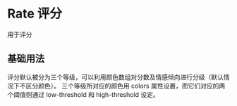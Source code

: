 # Rate 评分


用于评分

## 基础用法

评分默认被分为三个等级，可以利用颜色数组对分数及情感倾向进行分级（默认情况下不区分颜色）。 三个等级所对应的颜色用 colors 属性设置，而它们对应的两个阈值则通过 low-threshold 和 high-threshold 设定。

<CodeBlock name="RateBasic">
  <RateBasic />
</CodeBlock>